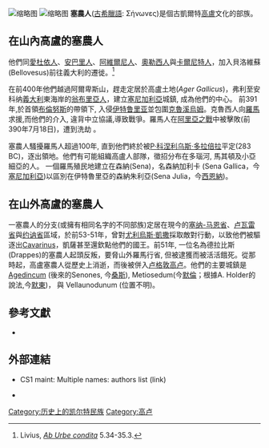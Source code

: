[[File:Senones_coin_2nd_half_1st_century_BCE.jpg|缩略图]]
[[File:Map_Gallia_Tribes_Towns.png|缩略图]]
'''塞農人'''([[古希臘語|古希臘語]]: Σήνωνες)是個古凱爾特[[高盧|高盧]]文化的部族。

== 在山內高盧的塞農人 ==
他們同[[愛杜依人|愛杜依人]]、[[安巴里人|安巴里人]]、[[阿维尔尼|阿維爾尼人]]、[[奧勒西人|奧勒西人]]與[[卡爾尼特人|卡爾尼特人]]，加入貝洛維蘇(Bellovesus)前往義大利的遷徙。<ref>Livius, ''[[Ab_Urbe_condita|Ab Urbe condita]]'' 5.34-35.3.</ref>

在前400年他們越過阿爾卑斯山，趕走定居於高盧土地(''Ager Gallicus'')，弗利至安科纳[[義大利|義大利]]東海岸的[[翁布里亞人|翁布里亞人]]，建立[[塞尼加利亞|塞尼加利亞]]城鎮, 成為他們的中心。 前391年,於首領[[Brennus_(4th_century)|布倫努斯]]的帶領下, 入侵[[伊特鲁里亚|伊特鲁里亚]]並包圍[[Clusium|克魯溪烏姆]]。克魯西人向[[罗马|羅馬]]求援,而他們的介入, 違背中立協議,導致戰爭。羅馬人在[[Battle_of_the_Allia|阿里亞之戰]]中被擊敗(前390年7月18日)，遭到洗劫 。

塞農人騷擾羅馬人超過100年, 直到他們終於被[[Publius_Cornelius_Dolabella_(consul_283_BC)|P·科涅利乌斯·多拉倍拉]]平定(283 BC)，逐出領地。他們有可能組織高盧人部隊，徵招分布在多瑙河, 馬其頓及小亞細亞的人。 一個羅馬殖民地建立在森納(Sena)，名森納加利卡 (Sena Gallica，今[[塞尼加利亞|塞尼加利亞]])以區別在伊特魯里亞的森納朱利亞(Sena Julia，今[[西恩納|西恩納]])。

== 在山外高盧的塞農人 ==
一塞農人的分支(或擁有相同名字的不同部族)定居在現今的[[塞纳-马恩省|塞纳-马恩省]]、[[卢瓦雷省|卢瓦雷省]]與[[约讷省|约讷省]]區域，於前53-51年，曾對[[尤利烏斯·凱撒|尤利烏斯·凱撒]]採取敵對行動，以致他們被驅逐出[[Cavarinus|Cavarinus]]，凱薩甚至還欽點他們的國王。前51年, 一位名為德拉比斯(Drappes)的塞農人起頭反叛，要脅山外羅馬行省, 但被逮獲而被活活餓死。從那時起，高盧塞農人從歷史上消逝，而後被併入[[卢格敦高卢|卢格敦高卢]]。他們的主要城鎮是[[Agedincum|Agedincum]] (後來的Senones, 今[[桑斯|桑斯]]), Metiosedum(今[[默倫|默倫]]；根據A. Holder的說法,今[[默东|默東]])， 與 Vellaunodunum (位置不明)。

== 參考文獻 ==
{{Reflist}}
* {{大英百科十一版}}

== 外部連結 ==
* {{Cite web|url=http://pleiades.stoa.org/places/413311|title=Places: 413311 (Senones)|accessdate=February 29, 2012<!-- 5:42 pm -->|author=Harris, W., R. Talbert, T. Elliott, S. Gillies|publisher=Pleiades|archive-date=2021-08-08|archive-url=https://web.archive.org/web/20210808163714/https://pleiades.stoa.org/places/413311|dead-url=no}} CS1 maint: Multiple names: authors list (link)
* {{Cite web|url=http://www.senones.fr|title=www.senones.fr|accessdate=2020-10-05|archive-date=2011-02-25|archive-url=https://web.archive.org/web/20110225005301/http://www.senones.fr/|dead-url=no}}

{{Peoples of Gaul}}
[[Category:历史上的凯尔特民族|Category:历史上的凯尔特民族]]
[[Category:高卢|Category:高卢]]